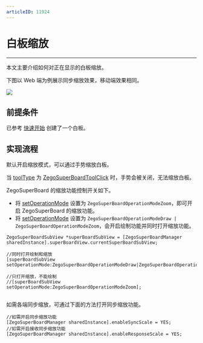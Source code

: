 ```yaml
---
articleID: 11924
---
```


# 白板缩放


- - -

本文主要介绍如何对正在显示的白板缩放。

下图以 Web 端为例展示同步缩放效果，移动端效果相同。

<Frame width="512" height="auto" caption=""><img src="https://storage.zego.im/sdk-doc/Pics/WhiteboardView/zoom.gif" /></Frame>

## 前提条件

已参考 [快速开始](../quick-start/create-white-board.mdx) 创建了一个白板。

## 实现流程


默认开启缩放模式，可以通过手势缩放白板。

<Note title="说明">

当 [toolType](@toolType) 为 [ZegoSuperBoardToolClick](@ZegoSuperBoardToolClick) 时，手势会被关闭，无法缩放白板。

</Note>

ZegoSuperBoard 的缩放功能控制开关如下。

- 将 [setOperationMode](@setOperationMode) 设置为 `ZegoSuperBoardOperationModeZoom`，即可开启 ZegoSuperBoard 的缩放功能。
- 将 [setOperationMode](@setOperationMode) 设置为 `ZegoSuperBoardOperationModeDraw | ZegoSuperBoardOperationModeZoom`，会开启绘制功能并同时打开缩放功能。

```objc
ZegoSuperBoardSubView *superBoardSubView = [ZegoSuperBoardManager sharedInstance].superBoardView.currentSuperBoardSubView;

//同时打开绘制和缩放
[superBoardSubView setOperationMode:ZegoSuperBoardOperationModeDraw|ZegoSuperBoardOperationModeZoom];

//只打开缩放，不能绘制
//[superBoardSubView setOperationMode:ZegoSuperBoardOperationModeZoom];


```

如需各端同步缩放，可通过下面的方法打开同步缩放功能。

```objc
//如需开启同步缩放功能
[ZegoSuperBoardManager sharedInstance].enableSyncScale = YES;
//如需开启接收同步缩放功能
[ZegoSuperBoardManager sharedInstance].enableResponseScale = YES;

```
